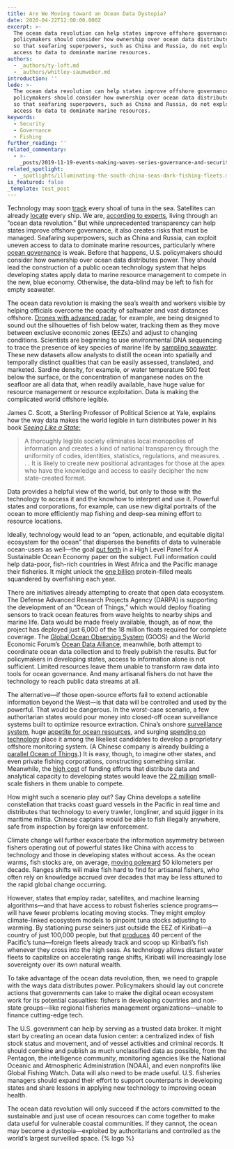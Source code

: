 ```yaml
---
title: Are We Moving toward an Ocean Data Dystopia?
date: 2020-04-22T12:00:00.000Z
excerpt: >-
  The ocean data revolution can help states improve offshore governance. But
  policymakers should consider how ownership over ocean data distributes power,
  so that seafaring superpowers, such as China and Russia, do not exploit uneven
  access to data to dominate marine resources.
authors:
  - _authors/ty-loft.md
  - _authors/whitley-saumweber.md
introduction: ''
lede: >-
  The ocean data revolution can help states improve offshore governance. But
  policymakers should consider how ownership over ocean data distributes power,
  so that seafaring superpowers, such as China and Russia, do not exploit uneven
  access to data to dominate marine resources.
keywords:
  - Security
  - Governance
  - Fishing
further_reading: ''
related_commentary:
  - >-
    _posts/2019-11-19-events-making-waves-series-governance-and-security-in-the-ocean-of-change.md
related_spotlight:
  - _spotlights/illuminating-the-south-china-seas-dark-fishing-fleets.md
is_featured: false
_template: test_post
---
```



Technology may soon [track](https://academic.oup.com/icesjms/article/75/5/1803/4984479) every shoal of tuna in the sea. Satellites can already [locate](https://amti.csis.org/illuminating-south-china-seas-dark-fishing-fleets/) every ship. We are, [according to experts](https://oceanpanel.org/sites/default/files/2020-01/19_HLP_BP6_V4.pdf), living through an “ocean data revolution.” But while unprecedented transparency can help states improve offshore governance, it also creates risks that must be managed. Seafaring superpowers, such as China and Russia, can exploit uneven access to data to dominate marine resources, particularly where [ocean governance](https://qz.com/africa/1506419/somalia-gives-fishing-license-to-31-china-vessels/) is weak. Before that happens, U.S. policymakers should consider how ownership over ocean data distributes power. They should lead the construction of a public ocean technology system that helps developing states apply data to marine resource management to compete in the new, blue economy. Otherwise, the data-blind may be left to fish for empty seawater.

The ocean data revolution is making the sea’s wealth and workers visible by helping officials overcome the opacity of saltwater and vast distances offshore. [Drones with advanced radar](http://www3.weforum.org/docs/WEF_Harnessing_4IR_Oceans.pdf), for example, are being designed to sound out the silhouettes of fish below water, tracking them as they move between exclusive economic zones (EEZs) and adjust to changing conditions. Scientists are beginning to use environmental DNA sequencing to trace the presence of key species of marine life by [sampling seawater](http://www3.weforum.org/docs/WEF_Harnessing_4IR_Oceans.pdf). These new datasets allow analysts to distill the ocean into spatially and temporally distinct qualities that can be easily assessed, translated, and marketed. Sardine density, for example, or water temperature 500 feet below the surface, or the concentration of manganese nodes on the seafloor are all data that, when readily available, have huge value for resource management or resource exploitation. Data is making the complicated world offshore legible.

James C. Scott, a Sterling Professor of Political Science at Yale, explains how the way data makes the world legible in turn distributes power in his book [_Seeing Like a State:_](https://books.google.co.nz/books?id=CA7UDwAAQBAJ&pg=PA78&lpg=PA78&dq=A+thoroughly+legible+society+eliminates+local+monopolies+of+information+and+creates+a+kind+of+national+transparency+through+the+uniformity+of+codes,+identities,+statistics,+and+measures.+.+.+.+It+is+likely+to+create+new+positional+advantages+for+those+at+the+apex+who+have+the+knowledge+and+access+to+easily+decipher+the+new+state-created+format.&source=bl&ots=NqpsYiCuMk&sig=ACfU3U1RAAOhp6NXVNqLhhsL_Mll5p9MsQ&hl=en&sa=X&ved=2ahUKEwi63uG39PzoAhVwxjgGHcsRA4EQ6AEwAHoECAoQAQ#v=onepage&q=A%20thoroughly%20legible%20society%20eliminates%20local%20monopolies%20of%20information%20and%20creates%20a%20kind%20of%20national%20transparency%20through%20the%20uniformity%20of%20codes%2C%20identities%2C%20statistics%2C%20and%20measures.%20.%20.%20.%20It%20is%20likely%20to%20create%20new%20positional%20advantages%20for%20those%20at%20the%20apex%20who%20have%20the%20knowledge%20and%20access%20to%20easily%20decipher%20the%20new%20state-created%20format.&f=false)

<blockquote class="com-blockquote">A thoroughly legible society eliminates local monopolies of information and creates a kind of national transparency through the uniformity of codes, identities, statistics, regulations, and measures. . . . It is likely to create new positional advantages for those at the apex who have the knowledge and access to easily decipher the new state-created format.</blockquote>

Data provides a helpful view of the world, but only to those with the technology to access it and the knowhow to interpret and use it. Powerful states and corporations, for example, can use new digital portraits of the ocean to more efficiently map fishing and deep-sea mining effort to resource locations.

Ideally, technology would lead to an “open, actionable, and equitable digital ecosystem for the ocean” that disperses the benefits of data to vulnerable ocean-users as well—the goal [put forth](https://www.oceanpanel.org/blue-papers/technology-data-and-new-models-sustainably-managing-ocean-resources) in a High Level Panel for A Sustainable Ocean Economy paper on the subject. Full information could help data-poor, fish-rich countries in West Africa and the Pacific manage their fisheries. It might unlock the [one billion](https://www.huffpost.com/entry/perfect-protein-book-excerpt_b_3429390) protein-filled meals squandered by overfishing each year.

There are initiatives already attempting to create that open data ecosystem. The Defense Advanced Research Projects Agency (DARPA) is supporting the development of an “Ocean of Things,” which would deploy floating sensors to track ocean features from wave heights to nearby ships and marine life. Data would be made freely available, though, as of now, the project has deployed just 6,000 of the 18 million floats required for complete coverage. The [Global Ocean Observing System](https://www.goosocean.org/) (GOOS) and the World Economic Forum’s [Ocean Data Alliance](https://oceanconference.un.org/commitments/?id=21672), meanwhile, both attempt to coordinate ocean data collection and to freely publish the results. But for policymakers in developing states, access to information alone is not sufficient. Limited resources leave them unable to transform raw data into tools for ocean governance. And many artisanal fishers do not have the technology to reach public data streams at all.

The alternative—if those open-source efforts fail to extend actionable information beyond the West—is that data will be controlled and used by the powerful. That would be dangerous. In the worst-case scenario, a few authoritarian states would pour money into closed-off ocean surveillance systems built to optimize resource extraction. China’s onshore [surveillance system](https://www.nytimes.com/2019/12/17/technology/china-surveillance.html), huge [appetite for ocean resources](https://www.nytimes.com/2017/04/30/world/asia/chinas-appetite-pushes-fisheries-to-the-brink.html), and surging [spending on technology](https://www.sciencemag.org/news/2018/10/surging-rd-spending-china-narrows-gap-united-states) place it among the likeliest candidates to develop a proprietary offshore monitoring system. (A Chinese company is already building a [parallel Ocean of Things](https://www.afcea.org/content/darpas-ocean-things-ripples-across-research-areas).) It is easy, though, to imagine other states, and even private fishing corporations, constructing something similar. Meanwhile, the [high cost](https://oceanpanel.org/sites/default/files/2020-01/19_HLP_BP6_V4.pdf) of funding efforts that distribute data and analytical capacity to developing states would leave the [22 million](https://onlinelibrary.wiley.com/doi/abs/10.1111/j.1467-2979.2011.00450.x) small-scale fishers in them unable to compete.

How might such a scenario play out? Say China develops a satellite constellation that tracks coast guard vessels in the Pacific in real time and distributes that technology to every trawler, longliner, and squid jigger in its maritime militia. Chinese captains would be able to fish illegally anywhere, safe from inspection by foreign law enforcement.

Climate change will further exacerbate the information asymmetry between fishers operating out of powerful states like China with access to technology and those in developing states without access. As the ocean warms, fish stocks are, on average, [moving poleward](https://www.ipcc.ch/srocc/chapter/summary-for-policymakers/) 50 kilometers per decade. Ranges shifts will make fish hard to find for artisanal fishers, who often rely on knowledge accrued over decades that may be less attuned to the rapid global change occurring.

However, states that employ radar, satellites, and machine learning algorithms—and that have access to robust fisheries science programs—will have fewer problems locating moving stocks. They might employ climate-linked ecosystem models to pinpoint tuna stocks adjusting to warming. By stationing purse seiners just outside the EEZ of Kiribati—a country of just 100,000 people, but that [produces](https://www.spc.int/sites/default/files/wordpresscontent/wp-content/uploads/2016/11/Gillett_16_Benefish-fisheries-in-economies-of-pacific-countries.pdf) 40 percent of the Pacific’s tuna—foreign fleets already track and scoop up Kiribati’s fish whenever they cross into the high seas. As technology allows distant water fleets to capitalize on accelerating range shifts, Kiribati will increasingly lose sovereignty over its own natural wealth.

To take advantage of the ocean data revolution, then, we need to grapple with the ways data distributes power. Policymakers should lay out concrete actions that governments can take to make the digital ocean ecosystem work for its potential casualties: fishers in developing countries and non-state groups—like regional fisheries management organizations—unable to finance cutting-edge tech. 

The U.S. government can help by serving as a trusted data broker. It might start by creating an ocean data fusion center: a centralized index of fish stock status and movement, and of vessel activities and criminal records. It should combine and publish as much unclassified data as possible, from the Pentagon, the intelligence community, monitoring agencies like the National Oceanic and Atmospheric Administration (NOAA), and even nonprofits like Global Fishing Watch. Data will also need to be made useful. U.S. fisheries managers should expand their effort to support counterparts in developing states and share lessons in applying new technology to improving ocean health.

The ocean data revolution will only succeed if the actors committed to the sustainable and just use of ocean resources can come together to make data useful for vulnerable coastal communities. If they cannot, the ocean may become a dystopia—exploited by authoritarians and controlled as the world’s largest surveilled space. {% logo %}
